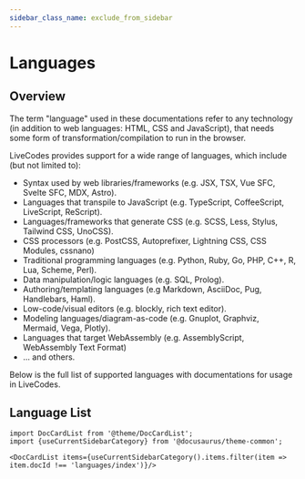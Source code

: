 ```yaml
---
sidebar_class_name: exclude_from_sidebar
---
```


# Languages

## Overview

The term "language" used in these documentations refer to any technology (in addition to web languages: HTML, CSS and JavaScript), that needs some form of transformation/compilation to run in the browser.

LiveCodes provides support for a wide range of languages, which include (but not limited to):

- Syntax used by web libraries/frameworks (e.g. JSX, TSX, Vue SFC, Svelte SFC, MDX, Astro).
- Languages that transpile to JavaScript (e.g. TypeScript, CoffeeScript, LiveScript, ReScript).
- Languages/frameworks that generate CSS (e.g. SCSS, Less, Stylus, Tailwind CSS, UnoCSS).
- CSS processors (e.g. PostCSS, Autoprefixer, Lightning CSS, CSS Modules, cssnano)
- Traditional programming languages (e.g. Python, Ruby, Go, PHP, C++, R, Lua, Scheme, Perl).
- Data manipulation/logic languages (e.g. SQL, Prolog).
- Authoring/templating languages (e.g Markdown, AsciiDoc, Pug, Handlebars, Haml).
- Low-code/visual editors (e.g. blockly, rich text editor).
- Modeling languages/diagram-as-code (e.g. Gnuplot, Graphviz, Mermaid, Vega, Plotly).
- Languages that target WebAssembly (e.g. AssemblyScript, WebAssembly Text Format)
- ... and others.

Below is the full list of supported languages with documentations for usage in LiveCodes.

## Language List

```mdx-code-block
import DocCardList from '@theme/DocCardList';
import {useCurrentSidebarCategory} from '@docusaurus/theme-common';

<DocCardList items={useCurrentSidebarCategory().items.filter(item => item.docId !== 'languages/index')}/>
```
